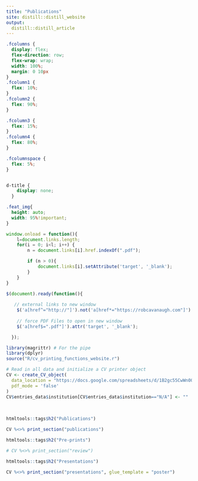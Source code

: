 ```yaml
---
title: "Publications"
site: distill::distill_website
output: 
  distill::distill_article
---
```


```css
.fcolumns {
  display: flex;
  flex-direction: row;
  flex-wrap: wrap;
  width: 100%;
  margin: 0 10px
}
.fcolumn1 {
  flex: 10%;
}
.fcolumn2 {
  flex: 90%;
}

.fcolumn3 {
  flex: 15%;
}
.fcolumn4 {
  flex: 80%;
}

.fcolumnspace {
  flex: 5%;
}


d-title {
    display: none;
  }

.feat_img{
  height: auto;
  width: 95%!important;
}
```

```js

window.onload = function(){
    l=document.links.length;
    for(i = 0; i<l; i++) {
        n = document.links[i].href.indexOf(".pdf");

        if (n > 0){
            document.links[i].setAttribute('target', '_blank');
        }
    }
}

$(document).ready(function(){
	
   // external links to new window
    $('a[href^="http://"]').not('a[href*="https://robcavanaugh.com"]').attr('target','_blank');
    
    // force PDF Files to open in new window
    $('a[href$=".pdf"]').attr('target', '_blank');

  });
```


```r

library(magrittr) # For the pipe
library(dplyr)
source("R/cv_printing_functions_website.r")

# Read in all data and initialize a CV printer object
CV <- create_CV_object(
  data_location = "https://docs.google.com/spreadsheets/d/1B2gc55CwWn0QidoLk3aqWXFaKGFXqekKV94LVyY7Gug/edit?usp=sharing",  
  pdf_mode = 'false'
)
CV$entries_data$institution[CV$entries_data$institution=="N/A"] <- ""

```

<br> 

```r
htmltools::tags$h2("Publications")
```

```r
CV %<>% print_section("publications") 
```

```r
htmltools::tags$h2("Pre-prints")
```

```r
# CV %<>% print_section("review") 
```

```r
htmltools::tags$h2("Presentations")
```

```r
CV %<>% print_section("presentations", glue_template = "poster") 
```
